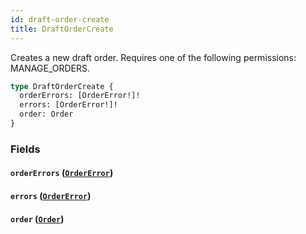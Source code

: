 ```yaml
---
id: draft-order-create
title: DraftOrderCreate
---
```



Creates a new draft order. Requires one of the following permissions: MANAGE_ORDERS.

```graphql
type DraftOrderCreate {
  orderErrors: [OrderError!]!
  errors: [OrderError!]!
  order: Order
}
```


### Fields

#### `orderErrors` ([`OrderError`](../../../developer/api-reference/objects/order-error))




#### `errors` ([`OrderError`](../../../developer/api-reference/objects/order-error))




#### `order` ([`Order`](../../../developer/api-reference/objects/order))






